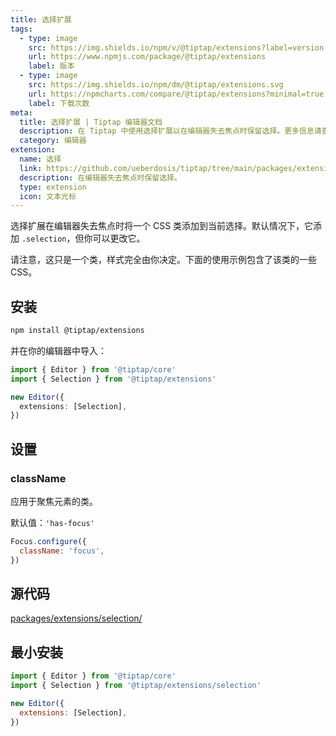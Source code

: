 ```yaml
---
title: 选择扩展
tags:
  - type: image
    src: https://img.shields.io/npm/v/@tiptap/extensions?label=version
    url: https://www.npmjs.com/package/@tiptap/extensions
    label: 版本
  - type: image
    src: https://img.shields.io/npm/dm/@tiptap/extensions.svg
    url: https://npmcharts.com/compare/@tiptap/extensions?minimal=true
    label: 下载次数
meta:
  title: 选择扩展 | Tiptap 编辑器文档
  description: 在 Tiptap 中使用选择扩展以在编辑器失去焦点时保留选择。更多信息请查看我们的文档！
  category: 编辑器
extension:
  name: 选择
  link: https://github.com/ueberdosis/tiptap/tree/main/packages/extensions/src/selection
  description: 在编辑器失去焦点时保留选择。
  type: extension
  icon: 文本光标
---
```



选择扩展在编辑器失去焦点时将一个 CSS 类添加到当前选择。默认情况下，它添加 `.selection`，但你可以更改它。

请注意，这只是一个类，样式完全由你决定。下面的使用示例包含了该类的一些 CSS。

<CodeDemo path="/Extensions/Selection" />

## 安装

```bash
npm install @tiptap/extensions
```

并在你的编辑器中导入：

```ts
import { Editor } from '@tiptap/core'
import { Selection } from '@tiptap/extensions'

new Editor({
  extensions: [Selection],
})
```

## 设置

### className

应用于聚焦元素的类。

默认值：`'has-focus'`

```js
Focus.configure({
  className: 'focus',
})
```

## 源代码

[packages/extensions/selection/](https://github.com/ueberdosis/tiptap/blob/main/packages/extensions/src/selection/)

## 最小安装

```js
import { Editor } from '@tiptap/core'
import { Selection } from '@tiptap/extensions/selection'

new Editor({
  extensions: [Selection],
})
```